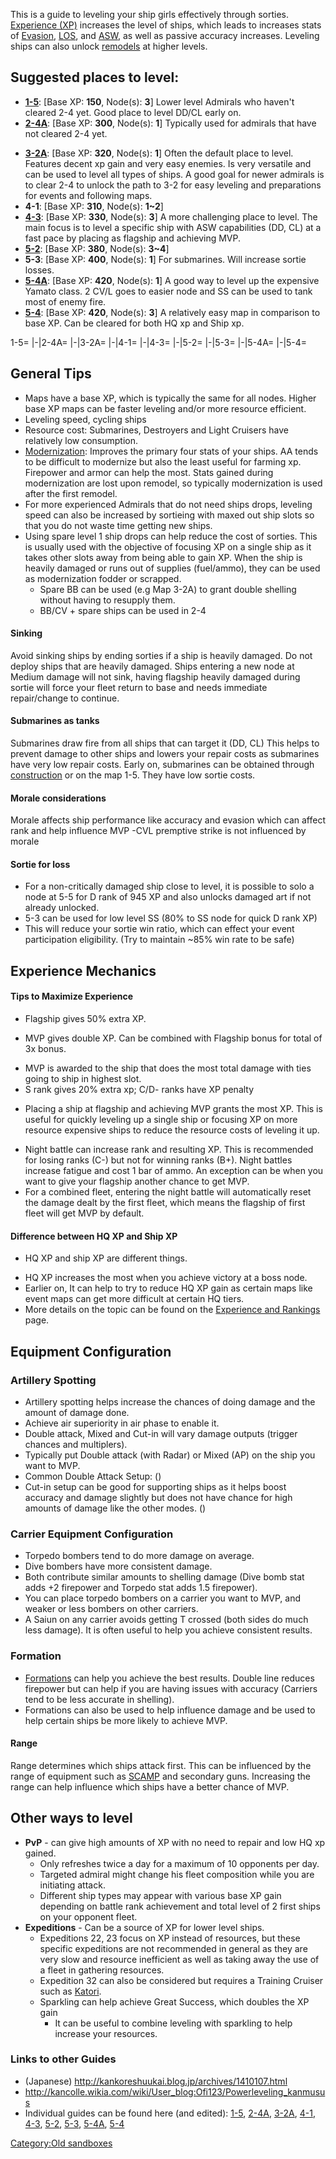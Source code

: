 This is a guide to leveling your ship girls effectively through sorties. [[Experience and Rank|Experience (XP)]] increases the level of ships, which leads to increases stats of [[Tutorial: FAQ#Equipment.2C_Stats_and_Remodels|Evasion]], [[Line of Sight|LOS]], and [[Tutorial: FAQ#Equipment.2C_Stats_and_Remodels|ASW]], as well as passive accuracy increases. Leveling ships can also unlock [[Remodel|remodels]] at higher levels.



==Suggested places to level:==

*'''[[World 1#World_1-5:_.E3.80.90Extra_Operation.E3.80.91_.E9.8E.AE.E5.AE.88.E5.BA.9C.E8.BF.91.E6.B5.B7_Adjacent_seas_of_the_naval_base|1-5]]''': [Base XP: '''150''', Node(s): '''3'''] Lower level Admirals who haven't cleared 2-4 yet. Good place to level DD/CL early on.
* [[World 2#World_2-4:_.E6.B2.96.E3.83.8E.E5.B3.B6.E6.B5.B7.E5.9F.9F_Okinoshima_Island|'''2-4A''']]: [Base XP: '''300''', Node(s): '''1'''] Typically used for admirals that have not cleared 2-4 yet.

*'''[[World 3#World_3-2:_.E3.82.AD.E3.82.B9.E5.B3.B6.E6.B2.96_.7C_The_Kis_Island|3-2A]]''': [Base XP: '''320''', Node(s): '''1'''] Often the default place to level. Features decent xp gain and very easy enemies. Is very versatile and can be used to level all types of ships. A good goal for newer admirals is to clear 2-4 to unlock the path to 3-2 for easy leveling and preparations for events and following maps.
*'''4-1''': [Base XP: '''310''', Node(s): '''1~2''']
*'''[[World 4#World_4-3:_.E3.83.AA.E3.83.A9.E3.83.B3.E3.82.AB.E5.B3.B6.E7.A9.BA.E8.A5.B2_Bombing_of_Ri_Lanka|4-3]]''': [Base XP: '''330''', Node(s): '''3'''] A more challenging place to level. The main focus is to level a specific ship with ASW capabilities (DD, CL) at a fast pace by placing as flagship and achieving MVP.
*'''[[World 5#World_5-2:_.E7.8F.8A.E7.91.9A.E8.AB.B8.E5.B3.B6.E6.B2.96_The_Coral_Islands|5-2]]''': [Base XP: '''380''', Node(s): '''3~4''']
*'''5-3''': [Base XP: '''400''', Node(s): '''1'''] For submarines. Will increase sortie losses.
*'''[[World 5#World_5-4:_.E3.82.B5.E3.83.BC.E3.83.A2.E3.83.B3.E6.B5.B7.E5.9F.9F_Salmon_Sea_Area|5-4A]]''': [Base XP: '''420''', Node(s): '''1'''] A good way to level up the expensive Yamato class. 2 CV/L goes to easier node and SS can be used to tank most of enemy fire.
*'''[[World 5#World_5-4:_.E3.82.B5.E3.83.BC.E3.83.A2.E3.83.B3.E6.B5.B7.E5.9F.9F_Salmon_Sea_Area|5-4]]''': [Base XP: '''420''', Node(s): '''3'''] A relatively easy map in comparison to base XP. Can be cleared for both HQ xp and Ship xp.

<tabber>1-5={{Leveling1-5}}
|-|2-4A={{Leveling2-4A}}
|-|3-2A={{Leveling3-2A}}
|-|4-1={{Leveling4-1}}
|-|4-3={{Leveling4-3}}
|-|5-2={{Leveling5-2}}
|-|5-3={{Leveling5-3}}
|-|5-4A={{Leveling5-4A}}
|-|5-4={{Leveling5-4}}
</tabber>

==General Tips==

*Maps have a base XP, which is typically the same for all nodes. Higher base XP maps can be faster leveling and/or more resource efficient.
*Leveling speed, cycling ships
*Resource cost: Submarines, Destroyers and Light Cruisers have relatively low consumption.
* [[Modernization]]: Improves the primary four stats of your ships. AA tends to be difficult to modernize but also the least useful for farming xp. Firepower and armor can help the most. Stats gained during modernization are lost upon remodel, so typically modernization is used after the first remodel.
* For more experienced Admirals that do not need ships drops, leveling speed can also be increased by sortieing with maxed out ship slots so that you do not waste time getting new ships.
*  Using spare level 1 ship drops can help reduce the cost of sorties. This is usually used with the objective of focusing XP on a single ship as it takes other slots away from being able to gain XP. When the ship is heavily damaged or runs out of supplies (fuel/ammo), they can be used as modernization fodder or scrapped.
**  Spare BB can be used (e.g Map 3-2A) to grant double shelling without having to resupply them.
**  BB/CV + spare ships can be used in 2-4

====Sinking====
Avoid sinking ships by ending sorties if a ship is heavily damaged. Do not deploy ships that are heavily damaged. Ships entering a new node at Medium damage will not sink, having flagship heavily damaged during sortie will force your fleet return to base and needs immediate repair/change to continue.

====Submarines as tanks====
Submarines draw fire from all ships that can target it (DD, CL) This helps to prevent damage to other ships and lowers your repair costs as submarines have very low repair costs. Early on, submarines can be obtained through [[construction]] or on the map 1-5. They have low sortie costs.

====Morale considerations====
Morale affects ship performance like accuracy and evasion which can affect rank and help influence MVP
-CVL premptive strike is not influenced by morale

==== Sortie for loss ====
* For a non-critically damaged ship close to level, it is possible to solo a node at 5-5 for D rank of 945 XP and also unlocks damaged art if not already unlocked.
* 5-3 can be used for low level SS (80% to SS node for quick D rank XP)
* This will reduce your sortie win ratio, which can effect your event participation eligibility. (Try to maintain ~85% win rate to be safe)

==Experience Mechanics==
====Tips to Maximize Experience====
*Flagship gives 50% extra XP.

*MVP gives double XP. Can be combined with Flagship bonus for total of 3x bonus.

*MVP is awarded to the ship that does the most total damage with ties going to ship in highest slot.
* S rank gives 20% extra xp; C/D- ranks have XP penalty

*Placing a ship at flagship and achieving MVP grants the most XP. This is useful for quickly leveling up a single ship or focusing XP on more resource expensive ships to reduce the resource costs of leveling it up.

*Night battle can increase rank and resulting XP. This is recommended for losing ranks (C-) but not for winning ranks (B+). Night battles increase fatigue and cost 1 bar of ammo. An exception can be when you want to give your flagship another chance to get MVP.
* For a combined fleet, entering the night battle will automatically reset the damage dealt by the first fleet, which means the flagship of first fleet will get MVP by default.
====Difference between HQ XP and Ship XP====

*HQ XP and ship XP are different things.

*HQ XP increases the most when you achieve victory at a boss node.
* Earlier on, It can help to try to reduce HQ XP gain as certain maps like event maps can get more difficult at certain HQ tiers.
* More details on the topic can be found on the [[Experience and Rank]]ings page.

==Equipment Configuration==
=== Artillery Spotting ===
* Artillery spotting helps increase the chances of doing damage and the amount of damage done.
* Achieve air superiority in air phase to enable it.
* Double attack, Mixed and Cut-in will vary damage outputs (trigger chances and multiplers).
* Typically put Double attack (with Radar) or Mixed (AP) on the ship you want to MVP.
* Common Double Attack Setup: ({{RedGunMedium}}{{RedGunMedium}}{{Template:Seaplane}})
* Cut-in setup can be good for supporting ships as it helps boost accuracy and damage slightly but does not have chance for high amounts of damage like the other modes. ({{RedGunMedium}}{{YellowGun}}{{Template:Seaplane}})

=== Carrier Equipment Configuration ===
* Torpedo bombers {{TorpBomb icon}} tend to do more damage on average.
* Dive bombers {{DiveBomb icon}} have more consistent damage.
* Both contribute similar amounts to shelling damage (Dive bomb stat adds +2 firepower and Torpedo stat adds 1.5 firepower).
* You can place torpedo bombers on a carrier you want to MVP, and weaker or less bombers on other carriers.
* A Saiun {{Template:YellowPlane}} on any carrier avoids getting T crossed (both sides do much less damage). It is often useful to help you achieve consistent results.
===Formation===
* [[Combat#Formation_Modifiers|Formations]] can help you achieve the best results. Double line reduces firepower but can help if you are having issues with accuracy (Carriers tend to be less accurate in shelling).
* Formations can also be used to help influence damage and be used to help certain ships be more likely to achieve MVP.

==== Range ====
Range determines which ships attack first. This can be influenced by the range of equipment such as [[Skilled Carrier-based Aircraft Maintenance Personnel|SCAMP]] and secondary guns. Increasing the range can help influence which ships have a better chance of MVP.
==Other ways to level==
*'''PvP''' - can give high amounts of XP with no need to repair and low HQ xp gained.
**Only refreshes twice a day for a maximum of 10 opponents per day.
**Targeted admiral might change his fleet composition while you are initiating attack.
**Different ship types may appear with various base XP gain depending on battle rank achievement and total level of 2 first ships on your opponent fleet.
*'''Expeditions''' - Can be a source of XP for lower level ships.
**Expeditions 22, 23 focus on XP instead of resources, but these specific expeditions are not recommended in general as they are very slow and resource inefficient as well as taking away the use of a fleet in gathering resources.
**Expedition 32 can also be considered but requires a Training Cruiser such as [[Katori]].
**Sparkling can help achieve Great Success, which doubles the XP gain
***It can be useful to combine leveling with sparkling to help increase your resources.
==== ====

=== Links to other Guides ===
* (Japanese) http://kankoreshuukai.blog.jp/archives/1410107.html
* http://kancolle.wikia.com/wiki/User_blog:Ofi123/Powerleveling_kanmusus
* Individual guides can be found here (and edited): [[Template:Leveling1-5|1-5]], [[Template:Leveling2-4A|2-4A]], [[Template:Leveling3-2A|3-2A]], [[Template:Leveling4-1|4-1]], [[Template:Leveling4-3|4-3]], [[Template:Leveling5-2|5-2]], [[Template:Leveling5-3|5-3]], [[Template:Leveling5-4A|5-4A]], [[Template:Leveling5-4|5-4]]
[[Category:Old sandboxes]]
